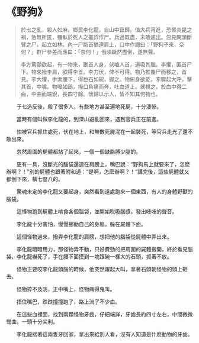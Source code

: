 # 《野狗》

> 於七之亂，殺人如麻。鄉民李化龍，自山中竄歸。值大兵宵進，恐罹炎昆之禍，急無所匿，殭臥於死人之叢詐作尸。兵過既盡，未敢遽出。忽見闕頭斷臂之尸，起立如林。內一尸斷首猶連肩上，口中作語曰：「野狗子來，奈何？」群尸參差而應曰：「奈何！」俄頃蹶然盡倒，遂無聲。
>
> 李方驚顫欲起，有一物來，獸首人身，伏嚙人首，遍吸其腦。李懼，匿首尸下。物來撥李肩，欲得李首。李力伏，俾不可得。物乃推覆尸而移之，首見。李大懼，手索腰下，得巨石如碗，握之。物俯身欲齕，李驟起大呼，擊其首，中嘴。物嗥如鴟，掩口負痛而奔，吐血道上。就視之，於血中得二齒，中曲而端銳，長四寸餘。懷歸以示人，皆不知其何物也。

&emsp;&emsp;于七造反後，殺了很多人，有些地方甚至遍地死屍，十分淒慘。

&emsp;&emsp;當時有個叫做李化龍的，到深山避亂回來，遇到官兵正在前進。

&emsp;&emsp;怕被官兵抓住處死，伏在地上，和無數死屍混在一起裝死，等官兵走光了還不敢出來。

&emsp;&emsp;忽然周圍的屍體都站了起來，一個一個缺胳膊少腿的。

&emsp;&emsp;更有一具，沒斷光的腦袋還連在肩膀上，嘴巴說：“野狗馬上就要來了，怎麽辦啊？！”別的屍體也跟著附和道：“是啊，怎麽辦啊？！”講完後，這些屍體就又都倒下來，橫七豎八的。

&emsp;&emsp;驚魂未定的李化龍又要起身，突然看到遠處跑來一個東西，有人的身體野獸的腦袋。

&emsp;&emsp;這怪物跑到屍體上啃食各個腦袋，並開始吮吸腦漿，發出吱吱的聲音。

&emsp;&emsp;李化龍十分害怕，慢慢挪動自己的身軀，躲在屍體下面。

&emsp;&emsp;這個怪物過來，撥弄李化龍的肩膀，想把他的腦袋從屍體中弄出來。

&emsp;&emsp;李化龍暗暗用力，那怪物弄不動，只好費勁的把周圍的屍體搬開，終於看見腦袋，李化龍嚇死了，手在腰下面摸到一塊跟碗一樣大的石頭，抓著不放。

&emsp;&emsp;怪物正要咬李化龍頭腦的時候，他突然躍起大叫，拿著石頭朝怪物的頭上砸去。

&emsp;&emsp;怪物猝不及防，正中嘴上，怪物痛得鬼叫。

&emsp;&emsp;捂住嘴巴，跌跌撞撞跑了，路上流了不少血。

&emsp;&emsp;在這些血裡面，找到兩顆怪物牙齒，仔細端詳，牙齒長約四寸左右，中間微微彎曲，一頭十分尖利。

&emsp;&emsp;李化龍揣著這兩隻牙回家，拿出來給別人看，沒有人知道是什麽動物的牙齒。

